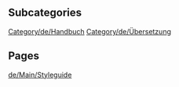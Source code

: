 
== Subcategories ==
[[Category/de/Handbuch]]
[[Category/de/Übersetzung]]

== Pages ==
[[de/Main/Styleguide]]
